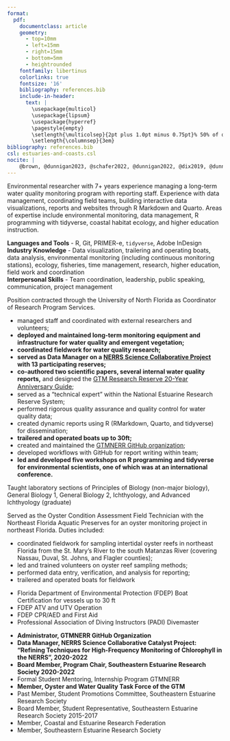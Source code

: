 ```yaml
---
format: 
  pdf: 
    documentclass: article
    geometry:
      - top=10mm
      - left=15mm
      - right=15mm
      - bottom=5mm
      - heightrounded
    fontfamily: libertinus
    colorlinks: true
    fontsize: '16'
    bibliography: references.bib
    include-in-header: 
      text: |
        \usepackage{multicol}
        \usepackage{lipsum}
        \usepackage{hyperref}
        \pagestyle{empty}
        \setlength{\multicolsep}{2pt plus 1.0pt minus 0.75pt}% 50% of original values
        \setlength{\columnsep}{3em}
bibliography: references.bib
csl: estuaries-and-coasts.csl
nocite: |
    @brown, @dunnigan2023, @schafer2022, @dunnigan2022, @dix2019, @dunnigan2018, @dunnigan2017a, @dunnigan2017b
---
```


<!-- TITLE -->

```{=tex}
\begin{huge}\begin{center}{\bf SHANNON DUNNIGAN KIMMEL}\end{center}\end{huge}
```
<!--HEADLINE -->

<!-- ```{=tex} -->

<!-- \begin{center}\emph{Creative, detail-oriented professional with a passion for data visualization and scientific inquiry.} -->

<!-- \end{center} -->

<!-- ``` -->

<!-- CONTACT INFO -->

```{=tex}
\begin{center}shannon.d.kimmel@gmail.com ∙ 
\href{https://github.com/skdunnigan}{Github} ∙ \href{https://www.linkedin.com/in/shannon-kimmel/}{LinkedIn} ∙
\href{https://www.researchgate.net/profile/Shannon-Dunnigan}{ResearchGate}
\end{center}
\vspace{0.2cm}
```
<!-- SUMMARY -->

Environmental researcher with 7+ years experience managing a long-term water quality monitoring program with reporting staff. Experience with data management, coordinating field teams, building interactive data visualizations, reports and websites through R Markdown and Quarto. Areas of expertise include environmental monitoring, data management, R programming with tidyverse, coastal habitat ecology, and higher education instruction.

<!-- SKILLS -->

```{=tex}
\begin{large}{\bf SKILLS}
  \vspace{3pt}
  \hrule
\end{large}
\vspace{-0.16cm}
```
**Languages and Tools** - R, Git, PRIMER-e, `tidyverse`, Adobe InDesign\
**Industry Knowledge** - Data visualization, trailering and operating boats, data analysis, environmental monitoring (including continuous monitoring stations), ecology, fisheries, time management, research, higher education, field work and coordination\
**Interpersonal Skills** - Team coordination, leadership, public speaking, communication, project management

<!-- EXPERIENCE : 1ST BULLET-->

```{=tex}
\begin{large}{\bf EXPERIENCE}
  \vspace{3pt}
  \hrule
  \begin{multicols}{2}
    \begin{flushleft}{\bf{GTM Research Reserve}}\end{flushleft}
    \begin{flushright}Apr 2017-\textit{Present}\end{flushright}
  \end{multicols}
  \vspace{-0.17cm}
  \begin{multicols}{2}
    \begin{flushleft}\textit{System-Wide Monitoring Program Manager}\end{flushleft}
    \begin{flushright}Ponte Vedra Beach, FL\end{flushright}\end
  {multicols}
\end{large}
\vspace{-0.16cm}
```
Position contracted through the University of North Florida as Coordinator of Research Program Services.

-   managed staff and coordinated with external researchers and volunteers;
-   **deployed and maintained long-term monitoring equipment and infrastructure for water quality and emergent vegetation;**
-   **coordinated fieldwork for water quality research;**
-   **served as Data Manager on a [NERRS Science Collaborative Project](https://nerrssciencecollaborative.org/project/Dix20) with 13 participating reserves;**
-   **co-authored two scientific papers, several internal water quality reports,** and designed the [GTM Research Reserve 20-Year Anniversary Guide](https://github.com/skdunnigan/quarto-resume/blob/b66696c59540717ccc8c5219921b5a885c5af50b/docs/GTM-Guide-2020.pdf){style="font-size: 11pt;"};
-   served as a "technical expert" within the National Estuarine Research Reserve System;
-   performed rigorous quality assurance and quality control for water quality data;
-   created dynamic reports using R (RMarkdown, Quarto, and tidyverse) for dissemination;
-   **trailered and operated boats up to 30ft;**
-   created and maintained the [GTMNERR GitHub organization](https://github.com/gtmnerr);
-   developed workflows with GitHub for report writing within team;
-   **led and developed five workshops on R programming and tidyverse for environmental scientists, one of which was at an international conference.**

\vspace{7pt}

<!-- EXPERIENCE : 2ND BULLET -->

```{=tex}
\begin{large}
  \begin{multicols}{2}
    \begin{flushleft}{\bf{University of North Florida}}\end{flushleft}
    \begin{flushright}Jan 2016-Dec 2021\end{flushright}
  \end{multicols}
  \vspace{-0.17cm}
  \begin{multicols}{2}
    \begin{flushleft}\textit{Adjunct Instructor, Department of Biology}\end
    {flushleft}\begin{flushright}Jacksonville, FL\end
    {flushright}
  \end{multicols}
\end{large}
\vspace{-0.16cm}
```
Taught laboratory sections of Principles of Biology (non-major biology), General Biology 1, General Biology 2, Ichthyology, and Advanced Ichthyology (graduate)

\vspace{7pt}

<!-- EXPERIENCE : 3RD BULLET -->

```{=tex}
\begin{large}
  \begin{multicols}{2}
    \begin{flushleft}{\bf{Florida Department of Environmental Protection}}\end{flushleft}
    \begin{flushright}Nov 2015-Apr 2016\end{flushright}
  \end{multicols}
  \vspace{-0.17cm}
  \begin{multicols}{2}
    \begin{flushleft}\textit{Environmental Scientist I}\end{flushleft}
    \begin{flushright}Ponte Vedra Beach, FL\end{flushright}
  \end{multicols}
\end{large}
\vspace{-0.16cm}
```
Served as the Oyster Condition Assessment Field Technician with the Northeast Florida Aquatic Preserves for an oyster monitoring project in northeast Florida. Duties included:

-   coordinated fieldwork for sampling intertidal oyster reefs in northeast Florida from the St. Mary's River to the south Matanzas River (covering Nassau, Duval, St. Johns, and Flagler counties);
-   led and trained volunteers on oyster reef sampling methods;
-   performed data entry, verification, and analysis for reporting;
-   trailered and operated boats for fieldwork

\vspace{7pt}

<!-- CERTIFICATIONS -->

```{=tex}
\begin{large}{\bf CERTIFICATIONS}
  \vspace{3pt}
  \hrule
\end{large}
\vspace{-0.16cm}
```
-   Florida Department of Environmental Protection (FDEP) Boat Certification for vessels up to 30 ft
-   FDEP ATV and UTV Operation
-   FDEP CPR/AED and First Aid
-   Professional Association of Diving Instructors (PADI) Divemaster

<!-- RELEVANT PUBLICATIONS AND PRESENTATIONS -->

```{=tex}
\begin{large}{\bf RELEVANT PUBLICATIONS AND PRESENTATIONS}
  \vspace{3pt}
  \hrule
\end{large}
\vspace{0.16cm}
```
::: {#refs}
:::

<!-- EDUCATION: 1ST BULLET -->

```{=tex}
\begin{large}
  {\bf EDUCATION}
  \vspace{3pt}
  \hrule
  \begin{multicols}{2}
    \begin{flushleft}{\bf University of North Florida}\end{flushleft}
    \begin{flushright}Jacksonville, FL\end{flushright}
  \end{multicols}
  \vspace{-0.17cm}
  \begin{multicols}{2}
    \begin{flushleft}Master of Science: Biology\end{flushleft}
  \end{multicols}
  \vspace{-0.25cm}
  \textit{Thesis: Habitat Value of Restored Intertidal Shoreline for Fish and Macrobenthic Communities in Northeast Florida.}
\end{large}
```
\vspace{0.2cm}

<!-- EDUCATION: 2ND BULLET -->

```{=tex}
\begin{large}
  \begin{multicols}{2}
    \begin{flushleft}{\bf Florida State University}\end{flushleft}
    \begin{flushright}Tallahassee, FL\end{flushright}
  \end{multicols}
  \vspace{-0.17cm}
  \begin{multicols}{2}
    \begin{flushleft}Bachelor of Science: Biological Science\end{flushleft}
  \end{multicols}
  \vspace{-0.25cm}
  
\end{large}
\vspace{3pt}
```
<!-- SYNERGISTIC ACTIVITIES : 1ST BULLET -->

```{=tex}
\begin{large}{\bf SYNERGISTIC ACTIVITIES}
  \vspace{3pt}
  \hrule
\end{large}
\vspace{-0.16cm}
```
-   **Administrator, GTMNERR GitHub Organization**
-   **Data Manager, NERRS Science Collaborative Catalyst Project: "Refining Techniques for High-Frequency Monitoring of Chlorophyll in the NERRS", 2020-2022**
-   **Board Member, Program Chair, Southeastern Estuarine Research Society 2020-2022**
-   Formal Student Mentoring, Internship Program GTMNERR
-   **Member, Oyster and Water Quality Task Force of the GTM**
-   Past Member, Student Promotions Committee, Southeastern Estuarine Research Society
-   Board Member, Student Representative, Southeastern Estuarine Research Society 2015-2017
-   Member, Coastal and Estuarine Research Federation
-   Member, Southeastern Estuarine Research Society

\vspace{7pt}
